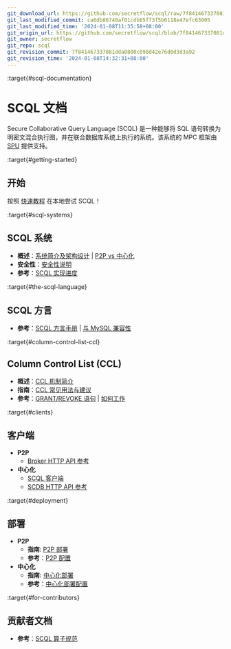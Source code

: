 ```yaml
---
git_download_url: https://github.com/secretflow/scql/raw/7f841467337081dda0800c098d42e76d0d3d3a92/docs/index.rst
git_last_modified_commit: ca6db86740af01cdb85f73f5b6118e47efc63005
git_last_modified_time: '2024-01-08T11:35:58+08:00'
git_origin_url: https://github.com/secretflow/scql/blob/7f841467337081dda0800c098d42e76d0d3d3a92/docs/index.rst
git_owner: secretflow
git_repo: scql
git_revision_commit: 7f841467337081dda0800c098d42e76d0d3d3a92
git_revision_time: '2024-01-08T14:32:31+08:00'
---
```


:target{#scql-documentation}

# SCQL 文档

Secure Collaborative Query Language (SCQL) 是一种能够将 SQL 语句转换为明密文混合执行图，并在联合数据库系统上执行的系统。该系统的 MPC 框架由 [SPU](https://github.com/secretflow/spu) 提供支持。

:target{#getting-started}

## 开始

按照 [快速教程](intro/p2p-tutorial.mdx) 在本地尝试 SCQL！

:target{#scql-systems}

## SCQL 系统

- <strong>概述</strong>：[系统简介及架构设计](topics/system/intro.mdx) | [P2P vs 中心化](topics/system/deploy-arch.mdx)
- <strong>安全性</strong>：[安全性说明](topics/security/overview.mdx)
- <strong>参考</strong>：[SCQL 实现进度](reference/implementation-status.mdx)

:target{#the-scql-language}

## SCQL 方言

- <strong>参考</strong>：[SCQL 方言手册](reference/lang/manual.mdx) | [与 MySQL 兼容性](reference/lang/mysql-compatibility.mdx)

:target{#column-control-list-ccl}

## Column Control List (CCL)

- <strong>概述</strong>：[CCL 机制简介](topics/ccl/intro.mdx)
- <strong>指南</strong>：[CCL 常见用法与建议](topics/ccl/usage.mdx)
- <strong>参考</strong>：[GRANT/REVOKE 语句](topics/clients/integrate-scdb.mdx#scql-grant-revoke) | [如何工作](topics/ccl/intro.mdx#how-ccl-works)

:target{#clients}

## 客户端

- <strong>P2P</strong>
  - [Broker HTTP API 参考](reference/broker-api.mdx)
- <strong>中心化</strong>
  - [SCQL 客户端](topics/clients/integrate-scdb.mdx)
  - [SCDB HTTP API 参考](reference/scdb-api.mdx)

:target{#deployment}

## 部署

- <strong>P2P</strong>
  - <strong>指南</strong>: [P2P 部署](topics/deployment/how-to-deploy-p2p-cluster.mdx)
  - <strong>参考</strong>：[P2P 配置](reference/p2p-deploy-config.mdx)
- <strong>中心化</strong>
  - <strong>指南:</strong> [中心化部署](topics/deployment/how-to-deploy-centralized-cluster.mdx)
  - <strong>参考</strong>：[中心化部署配置](reference/centralized-deploy-config.mdx)

:target{#for-contributors}

## 贡献者文档

- <strong>参考</strong>：[SCQL 算子规范](reference/operators.mdx)

<TableOfContents />
